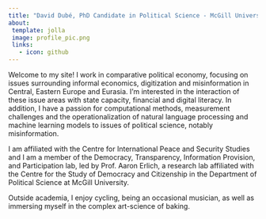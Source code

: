 ```yaml
---
title: "David Dubé, PhD Candidate in Political Science - McGill University"
about:
 template: jolla
 image: profile_pic.png
 links: 
   - icon: github
---
```


Welcome to my site! I work in comparative political economy, focusing on issues surrounding informal economics, digitization and misinformation in Central, Eastern Europe and Eurasia. I'm interested in the interaction of these issue areas with state capacity, financial and digital literacy. In addition, I have a passion for computational methods, measurement challenges and the operationalization of natural language processing and machine learning models to issues of political science, notably misinformation.

I am affiliated with the Centre for International Peace and Security Studies and I am a member of the Democracy, Transparency, Information Provision, and Participation lab, led by Prof. Aaron Erlich, a research lab affiliated with the Centre for the Study of Democracy and Citizenship in the Department of Political Science at McGill University.

Outside academia, I enjoy cycling, being an occasional musician, as well as immersing myself in the complex art-science of baking.
